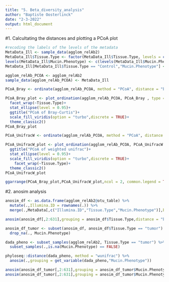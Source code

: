 ---
title: "5. Beta_diversity_analysis"
author: "Baptiste Oosterlinck"
date: "2-3-2022"
output: html_document
---

#1. Calcultating the distances and plotting a PCoA plot
```{r}
#recoding the labels of the levels of the metadata
MetaData_Ill <- sample_data(agglom_relAb2)
MetaData_Ill$Tissue.Type <- factor(MetaData_Ill$Tissue.Type, levels = c("noninflammed","adjacent","tumor"),labels = c("Control","Adjacent","Tumor"), ordered = TRUE)
levels(MetaData_Ill$Mucin.Phenotype) <- c(levels(MetaData_Ill$Mucin.Phenotype),"Control")
MetaData_Ill[MetaData_Ill$Tissue.Type == "Control","Mucin.Phenotype"] <- "Control" 

agglom_relAb_PCOA <- agglom_relAb2
sample_data(agglom_relAb_PCOA) <- MetaData_Ill

PCoA_Bray <- ordinate(agglom_relAb_PCOA, method = "PCoA", distance = "bray")

PCoA_Bray_plot <- plot_ordination(agglom_relAb_PCOA, PCoA_Bray , type = "samples", axes = 1:2, color = "Mucin.Phenotype")+
  facet_wrap(~Tissue.Type)+
  stat_ellipse(level = 0.95)+
  ggtitle("PCoA of Bray-Curtis")+
  scale_fill_viridis(option = "turbo",discrete = TRUE)+
  theme_classic2()
PCoA_Bray_plot

PCoA_UnifracW <- ordinate(agglom_relAb_PCOA, method = "PCoA", distance = "unifrac",weighted = TRUE)

PCoA_UnifracW_plot <- plot_ordination(agglom_relAb_PCOA, PCoA_UnifracW , type = "samples", axes = 1:2, color = "Mucin.Phenotype")+
  ggtitle("PCoA of weighted unifrac")+
  stat_ellipse(level = 0.95)+
  scale_fill_viridis(option = "turbo",discrete = TRUE)+
    facet_wrap(~Tissue.Type)+
  theme_classic2()
PCoA_UnifracW_plot

ggarrange(PCoA_Bray_plot,PCoA_UnifracW_plot,ncol = 2, common.legend = TRUE,legend = "bottom")
```

#2. anosim analysis
```{r}
anosim_df <- as.data.frame(agglom_relAb2@otu_table) %>%
  mutate(.,Illumina.ID = rownames(.)) %>%
  merge(.,MetaData[,c("Illumina.ID","Tissue.Type","Mucin.Phenotype")],by = "Illumina.ID")

anosim(anosim_df[,2:631],grouping = anosim_df$Tissue.Type,distance = "bray",permutations=9999)

anosim_df_tumor <- subset(anosim_df, anosim_df$Tissue.Type == "tumor") %>%
  drop_na(., Mucin.Phenotype)

dada_pheno <- subset_samples(agglom_relAb2, Tissue.Type == "tumor") %>%
  subset_samples(.,is.na(Mucin.Phenotype) == FALSE)

phyloseq::distance(dada_pheno, method = "wunifrac") %>%
  anosim(.,grouping = get_variable(dada_pheno,"Mucin.Phenotype"))

anosim(anosim_df_tumor[,2:631],grouping = anosim_df_tumor$Mucin.Phenotype,distance = "bray",permutations=9999)
anosim(anosim_df_tumor[,2:631],grouping = anosim_df_tumor$Mucin.Phenotype,distance = "unifrac",permutations=9999)
```


